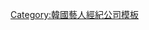 {{Navbox
|name = Popeye Entertainment
|title = Popeye Entertainment
|listclass = hlist
|titlestyle = background-color:#FFAC68
|groupstyle = background-color:#FFC495
|belowstyle = background-color:#FFC495
|group1 = 過往藝人
|list1  =
*[[金承旭]]
*[[吳龍]]
*[[朴胤載]]
*[[金承洙]]
*[[白承道]]
*[[尹鈞相]]
*[[金道賢]]
*[[宋善美]]
*[[閔書賢]]
*[[申素律]]
*[[尹素貞]]
*[[金美京]]
*[[吳娜拉]]
*[[申恩廷]]
*[[金佳恩]]
*[[申曉靜]]
*[[秋秀賢]]
*[[宋藝珠]]
}}
<noinclude>
[[Category:韓國藝人經紀公司模板]]
</noinclude>